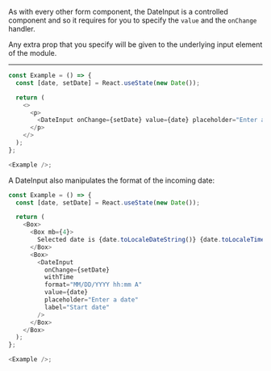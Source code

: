 As with every other form component, the DateInput is a controlled component and so it
requires for you to specify the `value` and the `onChange` handler.

Any extra prop that you specify will be given to the underlying input element of the module.

---

```typescript jsx
const Example = () => {
  const [date, setDate] = React.useState(new Date());

  return (
    <>
      <p>
        <DateInput onChange={setDate} value={date} placeholder="Enter a date" label="Start date" />
      </p>
    </>
  );
};

<Example />;
```

A DateInput also manipulates the format of the incoming date:

```typescript jsx
const Example = () => {
  const [date, setDate] = React.useState(new Date());

  return (
    <Box>
      <Box mb={4}>
        Selected date is {date.toLocaleDateString()} {date.toLocaleTimeString()}
      </Box>
      <Box>
        <DateInput
          onChange={setDate}
          withTime
          format="MM/DD/YYYY hh:mm A"
          value={date}
          placeholder="Enter a date"
          label="Start date"
        />
      </Box>
    </Box>
  );
};

<Example />;
```
